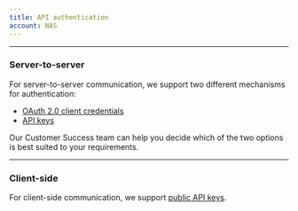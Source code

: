 ```yaml
---
title: API authentication
account: NAS
---
```


---

### Server-to-server

For server-to-server communication, we support two different mechanisms for authentication:

- [OAuth 2.0 client credentials](/resources/api-authentication/o-auth-2-0-client-credentials)
- [API keys](/resources/api-authentication/api-keys)

<TipBox variant="success">

Our Customer Success team can help you decide which of the two options is best suited to your requirements.

</TipBox>

---

### Client-side

For client-side communication, we support [public API keys](/resources/api-authentication/api-keys#Public_keys).
